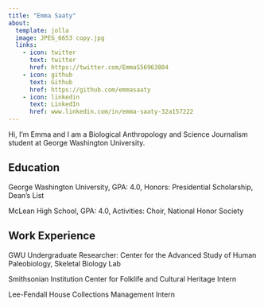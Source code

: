 ```yaml
---
title: "Emma Saaty"
about:
  template: jolla
  image: JPEG_6653 copy.jpg
  links:
    - icon: twitter
      text: twitter
      href: https://twitter.com/EmmaS56963804
    - icon: github
      text: Github
      href: https://github.com/emmasaaty
    - icon: linkedin
      text: LinkedIn
      href: www.linkedin.com/in/emma-saaty-32a157222
---
```


Hi, I'm Emma and I am a Biological Anthropology and Science Journalism student at George Washington University.


## Education

George Washington University, GPA: 4.0, Honors: Presidential Scholarship, Dean's List

McLean High School, GPA: 4.0, Activities: Choir, National Honor Society


## Work Experience

GWU Undergraduate Researcher: Center for the Advanced Study of Human Paleobiology, Skeletal Biology Lab

Smithsonian Institution Center for Folklife and Cultural Heritage Intern

Lee-Fendall House Collections Management Intern


